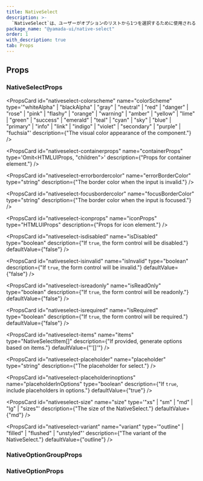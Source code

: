 ```yaml
---
title: NativeSelect
description: >-
  `NativeSelect`は、ユーザーがオプションのリストから1つを選択するために使用されるコンポーネントです。ブラウザ（ユーザーエージェント）によって提供されるネイティブなドロップダウンリストを表示します。
package_name: "@yamada-ui/native-select"
order: 1
with_description: true
tab: Props
---
```


## Props

### NativeSelectProps

<PropsCard
  id="nativeselect-colorscheme"
  name="colorScheme"
  type='"whiteAlpha" | "blackAlpha" | "gray" | "neutral" | "red" | "danger" | "rose" | "pink" | "flashy" | "orange" | "warning" | "amber" | "yellow" | "lime" | "green" | "success" | "emerald" | "teal" | "cyan" | "sky" | "blue" | "primary" | "info" | "link" | "indigo" | "violet" | "secondary" | "purple" | "fuchsia"'
  description={"The visual color appearance of the component."}
/>

<PropsCard
  id="nativeselect-containerprops"
  name="containerProps"
  type='Omit<HTMLUIProps, "children">'
  description={"Props for container element."}
/>

<PropsCard
  id="nativeselect-errorbordercolor"
  name="errorBorderColor"
  type="string"
  description={"The border color when the input is invalid."}
/>

<PropsCard
  id="nativeselect-focusbordercolor"
  name="focusBorderColor"
  type="string"
  description={"The border color when the input is focused."}
/>

<PropsCard
  id="nativeselect-iconprops"
  name="iconProps"
  type="HTMLUIProps"
  description={"Props for icon element."}
/>

<PropsCard
  id="nativeselect-isdisabled"
  name="isDisabled"
  type="boolean"
  description={"If `true`, the form control will be disabled."}
  defaultValue={"false"}
/>

<PropsCard
  id="nativeselect-isinvalid"
  name="isInvalid"
  type="boolean"
  description={"If `true`, the form control will be invalid."}
  defaultValue={"false"}
/>

<PropsCard
  id="nativeselect-isreadonly"
  name="isReadOnly"
  type="boolean"
  description={"If `true`, the form control will be readonly."}
  defaultValue={"false"}
/>

<PropsCard
  id="nativeselect-isrequired"
  name="isRequired"
  type="boolean"
  description={"If `true`, the form control will be required."}
  defaultValue={"false"}
/>

<PropsCard
  id="nativeselect-items"
  name="items"
  type="NativeSelectItem[]"
  description={"If provided, generate options based on items."}
  defaultValue={"'[]'"}
/>

<PropsCard
  id="nativeselect-placeholder"
  name="placeholder"
  type="string"
  description={"The placeholder for select."}
/>

<PropsCard
  id="nativeselect-placeholderinoptions"
  name="placeholderInOptions"
  type="boolean"
  description={"If `true`, include placeholders in options."}
  defaultValue={"true"}
/>

<PropsCard
  id="nativeselect-size"
  name="size"
  type='"xs" | "sm" | "md" | "lg" | "sizes"'
  description={"The size of the NativeSelect."}
  defaultValue={"md"}
/>

<PropsCard
  id="nativeselect-variant"
  name="variant"
  type='"outline" | "filled" | "flushed" | "unstyled"'
  description={"The variant of the NativeSelect."}
  defaultValue={"outline"}
/>

### NativeOptionGroupProps

### NativeOptionProps
